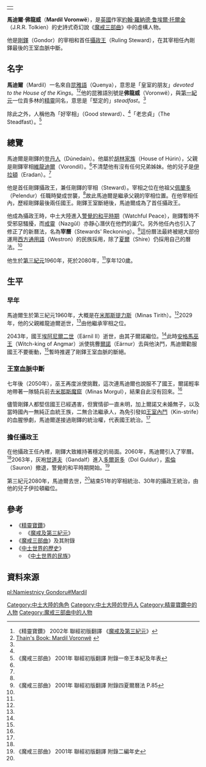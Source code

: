 {|align=right
|-
|{{Tolkienchar |
image_character = |
image_caption = |
Book(s) = 《[[精靈寶鑽|精靈寶鑽]]》<br/>《[[魔戒|魔戒三部曲]]》<br/>《[[中土世界的歷史|中土世界的歷史]]》 |
character_name = 馬迪爾 |
character_alias = 佛龍威<br/>「好宰相」<br/>「老忠貞」 |
character_title = [[剛鐸宰相|剛鐸宰相]]<br/>剛鐸攝政王|
character_race = [[人類_(中土大陸)|人類]] [[登丹人|登丹人]] |
character_culture = [[胡林家族|胡林家族]] |
character_gender = 男性|
character_realm = [[剛鐸|剛鐸]] |
character_sub_realm = |
character_lifespan = 第三紀元1960年 - [[第三紀元|第三紀元]]2080年<ref name=autogenerated1>《中土世界的歷史》 Vol.12《中土世界的民族》 "The Heirs of Elendil"</ref> |
character_weapon = | 
}}
|}
'''馬迪爾·佛龍威'''（'''Mardil Voronwë'''），是[[英國|英國]]作家[[約翰·羅納德·鲁埃爾·托爾金|約翰·羅納德·鲁埃爾·托爾金]]（J.R.R. Tolkien）的史詩式奇幻說《[[魔戒|魔戒三部曲]]》中的虛構人物。

他是[[剛鐸|剛鐸]]（Gondor）的宰相和首任[[剛鐸攝政王|攝政王]]（Ruling Steward），在其宰相任內剛鐸最後的王室血脈中斷。

==名字==
'''馬迪爾'''（Mardil）一名來自[[昆雅語|昆雅語]]（Quenya），意思是「皇室的朋友」''devoted to the House of the Kings''。<ref>《精靈寶鑽》 2002年 聯經初版翻譯 《[[魔戒及第三紀元|魔戒及第三紀元]]》</ref><ref name=autogenerated2>[http://www.tuckborough.net/gondorians.html#Mardil_Voronwe Thain's Book: Mardil Voronwë] {{webarchive|url=https://web.archive.org/web/20111016221058/http://www.tuckborough.net/gondorians.html |date=2011-10-16 }}</ref>他的昆雅語別號是'''佛龍威'''（Voronwë），與[[第一紀元|第一紀元]]一位貢多林的[[沃朗威|精靈]]同名，意思是「堅定的」''steadfast''。<ref name=autogenerated2 />

除此之外，人稱他為「好宰相」（Good steward）、<ref name=autogenerated2 />「老忠貞」（The Steadfast）。<ref name=autogenerated3>《魔戒三部曲》 2001年 聯經初版翻譯 附錄一帝王本紀及年表</ref>

==總覽==
馬迪爾是剛鐸的[[登丹人|登丹人]]（Dúnedain）。他屬於[[胡林家族|胡林家族]]（House of Húrin），父親是剛鐸宰相[[維龍迪爾|維龍迪爾]]（Vorondil）。<ref name=autogenerated3 />不清楚他有沒有任何兄弟姊妹。他的兒子是[[伊拉頓|伊拉頓]]（Eradan）。<ref name=autogenerated3 />

他是首任剛鐸攝政王，兼任剛鐸的宰相（Steward）。宰相之位在他祖父[[佩蘭多|佩蘭多]]（Pelendur）任職時變成世襲，<ref name=autogenerated3 />故此馬迪爾是繼承父親的宰相位置。在他宰相任內，歷經剛鐸最後兩任國王。剛鐸王室斷絕後，馬迪爾成為了首任攝政王。

他成為攝政王時，中土大陸進入[[警覺的和平時期|警覺的和平時期]]（Watchful Peace），剛鐸暫時不受邪惡騷擾，而[[戒靈|戒靈]]（Nazgûl）亦靜心潛伏在他們的巢穴。另外他任內也引入了修正了的新曆法，名為'''宰曆'''（Stewards' Reckoning）。<ref name=autogenerated4>《魔戒三部曲》 2001年 聯經初版翻譯 附錄四夏爾曆法 P.85</ref>這份曆法最終被絕大部份運用[[西方通用語|西方通用語]]（Westron）的民族採用，除了[[夏爾|夏爾]]（Shire）仍採用自己的曆法。<ref name=autogenerated3 />

他生於[[第三紀元|第三紀元]]1960年，死於2080年，<ref name=autogenerated1 />享年120歲。

==生平==
===早年===
馬迪爾生於第三紀元1960年，大概是在[[米那斯提力斯|米那斯提力斯]]（Minas Tirith）。<ref name=autogenerated1 />2029年，他的父親維龍迪爾逝世，<ref name=autogenerated2 />由他繼承宰相之位。

2043年，國王[[埃阿尼爾二世|埃阿尼爾二世]]（Eärnil II）逝世，由其子爾諾繼位。<ref name=autogenerated3 />此時[[安格馬巫王|安格馬巫王]]（Witch-king of Angmar）派使挑釁[[爾諾|爾諾]]（Eärnur）去與他決鬥，馬迪爾勸服國王不要衝動，<ref name=autogenerated3 />暫時推遲了剛鐸王室血脈的斷絕。

===王室血脈中斷===
七年後（2050年），巫王再度派使挑戰，這次連馬迪爾也說服不了國王，爾諾輕率地帶著一隊騎兵前去[[米那斯魔窟|米那斯魔窟]]（Minas Morgul），結果自此沒有回來。<ref name=autogenerated3 />

儘管剛鐸人都堅信國王已經遇害，但實情卻一直未明，加上爾諾又未婚無子，以及當時國內一無純正血統王族，二無合法繼承人，為免引發如[[王室內鬥|王室內鬥]]（Kin-strife）的血腥慘劇，馬迪爾遂接過剛鐸的統治權，代表國王統治。<ref name=autogenerated3 />

===擔任攝政王===
在他攝政王任內裡，剛鐸大致維持著穩定的局面。2060年，馬迪爾引入了宰曆。<ref name=autogenerated4 />2063年，灰袍[[甘道夫|甘道夫]]（Gandalf）進入[[多爾哥多|多爾哥多]]（Dol Guldur），[[索倫|索倫]]（Sauron）撤退，警覺的和平時期開始。<ref>《魔戒三部曲》 2001年 聯經初版翻譯 附錄二編年史</ref>

第三紀元2080年，馬迪爾去世，<ref name=autogenerated3 />結束51年的宰相統治、30年的攝政王統治，由他的兒子伊拉頓繼位。

==參考==
*《[[精靈寶鑽|精靈寶鑽]]》
**《[[魔戒及第三紀元|魔戒及第三紀元]]》
*《[[魔戒|魔戒三部曲]]》及其附錄
*《[[中土世界的歷史|中土世界的歷史]]》
**《[[中土世界的民族|中土世界的民族]]》

==資料來源==
{{reflist}}

{{剛鐸宰相及攝政王|[[維龍迪爾|維龍迪爾]]<br/>（宰相）|[[伊拉頓|伊拉頓]]|}}

[[Category:中土大陸的角色|Category:中土大陸的角色]]
[[Category:中土大陸的登丹人|Category:中土大陸的登丹人]]
[[Category:精靈寶鑽中的人物|Category:精靈寶鑽中的人物]]
[[Category:魔戒三部曲中的人物|Category:魔戒三部曲中的人物]]

[[pl:Namiestnicy_Gondoru#Mardil|pl:Namiestnicy Gondoru#Mardil]]